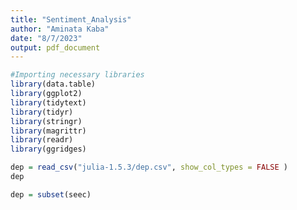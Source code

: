 ```yaml
---
title: "Sentiment_Analysis"
author: "Aminata Kaba"
date: "8/7/2023"
output: pdf_document
---
```

```r
#Importing necessary libraries
library(data.table)
library(ggplot2)
library(tidytext)
library(tidyr)
library(stringr)
library(magrittr)
library(readr)
library(ggridges)

```

```r
dep = read_csv("julia-1.5.3/dep.csv", show_col_types = FALSE )
dep
```

```r
dep = subset(seec)
```

